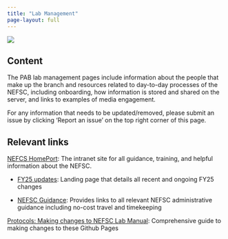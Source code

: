 ```yaml
---
title: "Lab Management"
page-layout: full
---
```


![](/figs/infographics/NEFSC_specie_boat.png)

## Content

The PAB lab management pages include information about the people that make up the branch and resources related to day-to-day processes of the NEFSC, including onboarding, how information is stored and shared on the server, and links to examples of media engagement. 

For any information that needs to be updated/removed, please submit an issue by clicking ‘Report an issue’ on the top right corner of this page.

## Relevant links


[NEFCS HomePort](https://sites.google.com/noaa.gov/nefscportal/home?authuser=0): The intranet site for all guidance, training, and helpful information about the NEFSC.

* [FY25 updates](https://sites.google.com/noaa.gov/nefscportal/fy2025-updates?authuser=0): Landing page that details all recent and ongoing FY25 changes

* [NEFSC Guidance](https://sites.google.com/noaa.gov/nefscportal/nefsc-guidelines?authuser=0): Provides links to all relevant NEFSC administrative guidance including no-cost travel and timekeeping

[Protocols: Making changes to NEFSC Lab Manual](https://docs.google.com/document/d/1BZWT5DTFhlSOFc12UtXgR1VNx9FSckdtjC4XZu9taQc/edit?tab=t.0#heading=h.e9mfbm4rgs4v): Comprehensive guide to making changes to these Github Pages